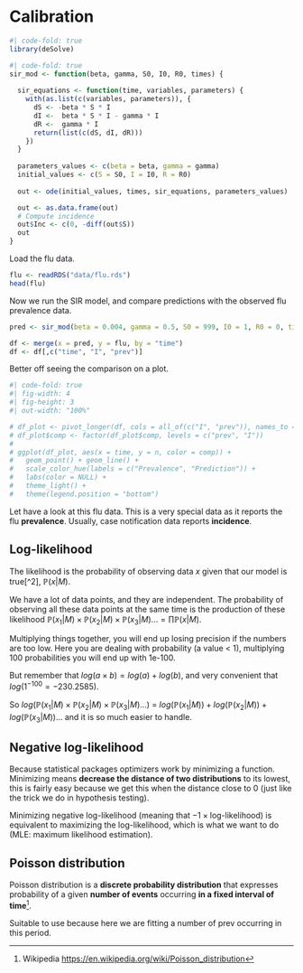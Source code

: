 # Calibration

```r
#| code-fold: true
library(deSolve)
```

```r
#| code-fold: true
sir_mod <- function(beta, gamma, S0, I0, R0, times) {
  
  sir_equations <- function(time, variables, parameters) {
    with(as.list(c(variables, parameters)), {
      dS <- -beta * S * I
      dI <-  beta * S * I - gamma * I
      dR <-  gamma * I
      return(list(c(dS, dI, dR)))
    })
  }
  
  parameters_values <- c(beta = beta, gamma = gamma)
  initial_values <- c(S = S0, I = I0, R = R0)
  
  out <- ode(initial_values, times, sir_equations, parameters_values)

  out <- as.data.frame(out)
  # Compute incidence
  out$Inc <- c(0, -diff(out$S))
  out
}
```


Load the flu data.

```r
flu <- readRDS("data/flu.rds")
head(flu)
```

Now we run the SIR model, and compare predictions with the observed flu prevalence data.

```r
pred <- sir_mod(beta = 0.004, gamma = 0.5, S0 = 999, I0 = 1, R0 = 0, times = flu$time)

df <- merge(x = pred, y = flu, by = "time")
df <- df[,c("time", "I", "prev")]
```

Better off seeing the comparison on a plot.

```r
#| code-fold: true
#| fig-width: 4
#| fig-height: 3
#| out-width: "100%"

# df_plot <- pivot_longer(df, cols = all_of(c("I", "prev")), names_to = "comp", values_to = "n")
# df_plot$comp <- factor(df_plot$comp, levels = c("prev", "I"))
# 
# ggplot(df_plot, aes(x = time, y = n, color = comp)) +
#   geom_point() + geom_line() +
#   scale_color_hue(labels = c("Prevalence", "Prediction")) +
#   labs(color = NULL) +
#   theme_light() +
#   theme(legend.position = "bottom")
```

Let have a look at this flu data. This is a very special data as it reports the flu **prevalence**. Usually, case notification data reports **incidence**.

## Log-likelihood

The likelihood is the probability of observing data $x$ given that our model is true[^2], $\mathbb{P}(x|M)$.

We have a lot of data points, and they are independent. The probability of observing all these data points at the same time is the production of these likelihood $\mathbb{P}(x_1|M) \times \mathbb{P}(x_2|M) \times \mathbb{P}(x_3|M)... = \prod\mathbb{P}(x|M)$.

Multiplying things together, you will end up losing precision if the numbers are too low. Here you are dealing with probability (a value \< 1), multiplying 100 probabilities you will end up with 1e-100.

But remember that $log(a \times b) = log(a) + log(b)$, and very convenient that $log(1^{-100} = -230.2585)$.

So $log(\mathbb{P}(x_1|M) \times \mathbb{P}(x_2|M) \times \mathbb{P}(x_3|M)...)$ $=$ $log(\mathbb{P}(x_1|M)) + log(\mathbb{P}(x_2|M)) + log(\mathbb{P}(x_3|M))...$ and it is so much easier to handle.

## Negative log-likelihood

Because statistical packages optimizers work by minimizing a function. Minimizing means **decrease the distance of two distributions** to its lowest, this is fairly easy because we get this when the distance close to 0 (just like the trick we do in hypothesis testing).

Minimizing negative log-likelihood (meaning that $-1 \times \text{log-likelihood}$) is equivalent to maximizing the log-likelihood, which is what we want to do (MLE: maximum likelihood estimation).

## Poisson distribution

Poisson distribution is a **discrete probability distribution** that expresses probability of a given **number of events** occurring **in a fixed interval of time**[^sir-det-1].

[^sir-det-1]: Wikipedia <https://en.wikipedia.org/wiki/Poisson_distribution>

Suitable to use because here we are fitting a number of prev occurring in this period.